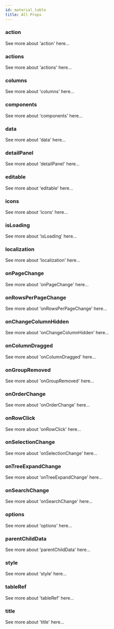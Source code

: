 ```yaml
---
id: material_table
title: All Props
---
```



### action

<Link
  style={{ marginLeft: 5 }}
  className={classnames(
    "button button--contained button--secondary button--sm"
  )}
  to={useBaseUrl("docs/api/props/mt_prop_action")}
>
  See more about 'action' here...
</Link>

### actions

<Link
  style={{ marginLeft: 5 }}
  className={classnames(
    "button button--contained button--secondary button--sm"
  )}
  to={useBaseUrl("docs/api/props/mt_prop_actions")}
>
  See more about 'actions' here...
</Link>

### columns

<Link
  style={{ marginLeft: 5 }}
  className={classnames(
    "button button--contained button--secondary button--sm"
  )}
  to={useBaseUrl("docs/api/props/columns")}
>
  See more about 'columns' here...
</Link>

### components

<Link
  style={{ marginLeft: 5 }}
  className={classnames(
    "button button--contained button--secondary button--sm"
  )}
  to={useBaseUrl("docs/api/props/mt_prop_components")}
>
  See more about 'components' here...
</Link>

### data

<Link
  style={{ marginLeft: 5 }}
  className={classnames(
    "button button--contained button--secondary button--sm"
  )}
  to={useBaseUrl("docs/api/props/mt_prop_data")}
>
  See more about 'data' here...
</Link>

### detailPanel

<Link
  style={{ marginLeft: 5 }}
  className={classnames(
    "button button--contained button--secondary button--sm"
  )}
  to={useBaseUrl("docs/api/props/mt_prop_detailPanel")}
>
  See more about 'detailPanel' here...
</Link>

### editable

<Link
  style={{ marginLeft: 5 }}
  className={classnames(
    "button button--contained button--secondary button--sm"
  )}
  to={useBaseUrl("docs/api/props/mt_prop_editable")}
>
  See more about 'editable' here...
</Link>

### icons

<Link
  style={{ marginLeft: 5 }}
  className={classnames(
    "button button--contained button--secondary button--sm"
  )}
  to={useBaseUrl("docs/api/props/mt_prop_icons")}
>
  See more about 'icons' here...
</Link>

### isLoading

<Link
  style={{ marginLeft: 5 }}
  className={classnames(
    "button button--contained button--secondary button--sm"
  )}
  to={useBaseUrl("docs/api/props/mt_prop_isLoading")}
>
  See more about 'isLoading' here...
</Link>

### localization

<Link
  style={{ marginLeft: 5 }}
  className={classnames(
    "button button--contained button--secondary button--sm"
  )}
  to={useBaseUrl("docs/api/props/mt_prop_localization")}
>
  See more about 'localization' here...
</Link>

### onPageChange

<Link
  style={{ marginLeft: 5 }}
  className={classnames(
    "button button--contained button--secondary button--sm"
  )}
  to={useBaseUrl("docs/api/props/mt_prop_onChangePage")}
>
  See more about 'onPageChange' here...
</Link>

### onRowsPerPageChange

<Link
  style={{ marginLeft: 5 }}
  className={classnames(
    "button button--contained button--secondary button--sm"
  )}
  to={useBaseUrl("docs/api/props/mt_prop_onChangeRowsPerPage")}
>
  See more about 'onRowsPerPageChange' here...
</Link>

### onChangeColumnHidden

<Link
  style={{ marginLeft: 5 }}
  className={classnames(
    "button button--contained button--secondary button--sm"
  )}
  to={useBaseUrl("docs/api/props/mt_prop_onChangeColumnHidden")}
>
  See more about 'onChangeColumnHidden' here...
</Link>

### onColumnDragged

<Link
  style={{ marginLeft: 5 }}
  className={classnames(
    "button button--contained button--secondary button--sm"
  )}
  to={useBaseUrl("docs/api/props/mt_prop_onColumnDragged")}
>
  See more about 'onColumnDragged' here...
</Link>

### onGroupRemoved

<Link
  style={{ marginLeft: 5 }}
  className={classnames(
    "button button--contained button--secondary button--sm"
  )}
  to={useBaseUrl("docs/api/props/mt_prop_onGroupRemoved")}
>
  See more about 'onGroupRemoved' here...
</Link>

### onOrderChange

<Link
  style={{ marginLeft: 5 }}
  className={classnames(
    "button button--contained button--secondary button--sm"
  )}
  to={useBaseUrl("docs/api/props/mt_prop_onOrderChange")}
>
  See more about 'onOrderChange' here...
</Link>

### onRowClick

<Link
  style={{ marginLeft: 5 }}
  className={classnames(
    "button button--contained button--secondary button--sm"
  )}
  to={useBaseUrl("docs/api/props/mt_prop_onRowClick")}
>
  See more about 'onRowClick' here...
</Link>

### onSelectionChange

<Link
  style={{ marginLeft: 5 }}
  className={classnames(
    "button button--contained button--secondary button--sm"
  )}
  to={useBaseUrl("docs/api/props/mt_prop_onSelectionChange")}
>
  See more about 'onSelectionChange' here...
</Link>

### onTreeExpandChange

<Link
  style={{ marginLeft: 5 }}
  className={classnames(
    "button button--contained button--secondary button--sm"
  )}
  to={useBaseUrl("docs/api/props/mt_prop_onTreeExpandChange")}
>
  See more about 'onTreeExpandChange' here...
</Link>

### onSearchChange

<Link
  style={{ marginLeft: 5 }}
  className={classnames(
    "button button--contained button--secondary button--sm"
  )}
  to={useBaseUrl("docs/api/props/mt_prop_onSearchChange")}
>
  See more about 'onSearchChange' here...
</Link>

### options

<Link
  style={{ marginLeft: 5 }}
  className={classnames(
    "button button--contained button--secondary button--sm"
  )}
  to={useBaseUrl("docs/api/props/options")}
>
  See more about 'options' here...
</Link>

### parentChildData

<Link
  style={{ marginLeft: 5 }}
  className={classnames(
    "button button--contained button--secondary button--sm"
  )}
  to={useBaseUrl("docs/api/props/mt_prop_parentChildData")}
>
  See more about 'parentChildData' here...
</Link>

### style

<Link
  style={{ marginLeft: 5 }}
  className={classnames(
    "button button--contained button--secondary button--sm"
  )}
  to={useBaseUrl("docs/api/props/mt_prop_style")}
>
  See more about 'style' here...
</Link>

### tableRef

<Link
  style={{ marginLeft: 5 }}
  className={classnames(
    "button button--contained button--secondary button--sm"
  )}
  to={useBaseUrl("docs/api/props/mt_prop_tableRef")}
>
  See more about 'tableRef' here...
</Link>

### title

<Link
  style={{ marginLeft: 5 }}
  className={classnames(
    "button button--contained button--secondary button--sm"
  )}
  to={useBaseUrl("docs/api/props/mt_prop_title")}
>
  See more about 'title' here...
</Link>
